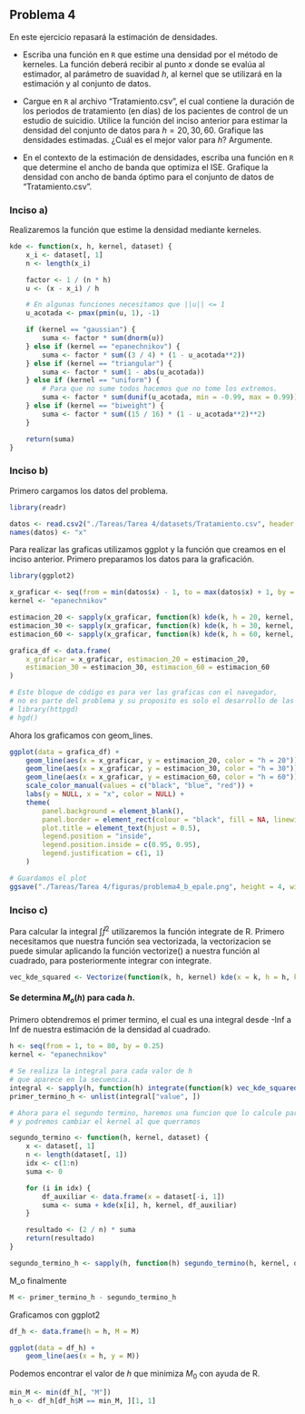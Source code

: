 ## Problema 4
En este ejercicio repasará la estimación de densidades.  

* Escriba una función en ``R`` que estime una densidad por el método de kerneles. La función deberá recibir al punto $x$ donde se evalúa al estimador, al parámetro de suavidad $h$, al kernel que se utilizará en la estimación y al conjunto de datos.

* Cargue en ``R`` al archivo "Tratamiento.csv", el cual contiene la duración de los periodos de tratamiento (en días) de los pacientes de control de un estudio de suicidio. Utilice la función del inciso anterior para estimar la densidad del conjunto de datos para $h = 20,30, 60$. Grafique las densidades estimadas. ¿Cuál es el mejor valor para $h$? Argumente.

* En el contexto de la estimación de densidades, escriba una función en ``R`` que determine el ancho de banda que optimiza el ISE. Grafique la densidad con ancho de banda óptimo para el conjunto de datos de "Tratamiento.csv".

### Inciso a)
Realizaremos la función que estime la densidad mediante kerneles.
```{r}
kde <- function(x, h, kernel, dataset) {
    x_i <- dataset[, 1]
    n <- length(x_i)

    factor <- 1 / (n * h)
    u <- (x - x_i) / h

    # En algunas funciones necesitamos que ||u|| <= 1
    u_acotada <- pmax(pmin(u, 1), -1)

    if (kernel == "gaussian") {
        suma <- factor * sum(dnorm(u))
    } else if (kernel == "epanechnikov") {
        suma <- factor * sum((3 / 4) * (1 - u_acotada**2))
    } else if (kernel == "triangular") {
        suma <- factor * sum(1 - abs(u_acotada))
    } else if (kernel == "uniform") {
        # Para que no sume todos hacemos que no tome los extremos.
        suma <- factor * sum(dunif(u_acotada, min = -0.99, max = 0.99))
    } else if (kernel == "biweight") {
        suma <- factor * sum((15 / 16) * (1 - u_acotada**2)**2)
    }

    return(suma)
}
```

### Inciso b)

Primero cargamos los datos del problema.
```{r}
library(readr)

datos <- read.csv2("./Tareas/Tarea 4/datasets/Tratamiento.csv", header = FALSE)
names(datos) <- "x"
```

Para realizar las graficas utilizamos ggplot y la función que creamos en el inciso anterior. Primero preparamos los datos para la graficación.

```{r}
library(ggplot2)

x_graficar <- seq(from = min(datos$x) - 1, to = max(datos$x) + 1, by = 0.1)
kernel <- "epanechnikov"

estimacion_20 <- sapply(x_graficar, function(k) kde(k, h = 20, kernel, dataset = datos))
estimacion_30 <- sapply(x_graficar, function(k) kde(k, h = 30, kernel, dataset = datos))
estimacion_60 <- sapply(x_graficar, function(k) kde(k, h = 60, kernel, dataset = datos))

grafica_df <- data.frame(
    x_graficar = x_graficar, estimacion_20 = estimacion_20,
    estimacion_30 = estimacion_30, estimacion_60 = estimacion_60
)
```

```{r message = FALSE}
# Este bloque de código es para ver las graficas con el navegador,
# no es parte del problema y su proposito es solo el desarrollo de las graficas.
# library(httpgd)
# hgd()
```

Ahora los graficamos con geom_lines.

```{r}
ggplot(data = grafica_df) +
    geom_line(aes(x = x_graficar, y = estimacion_20, color = "h = 20")) +
    geom_line(aes(x = x_graficar, y = estimacion_30, color = "h = 30")) +
    geom_line(aes(x = x_graficar, y = estimacion_60, color = "h = 60")) +
    scale_color_manual(values = c("black", "blue", "red")) +
    labs(y = NULL, x = "x", color = NULL) +
    theme(
        panel.background = element_blank(),
        panel.border = element_rect(colour = "black", fill = NA, linewidth = 1),
        plot.title = element_text(hjust = 0.5),
        legend.position = "inside",
        legend.position.inside = c(0.95, 0.95),
        legend.justification = c(1, 1)
    )

# Guardamos el plot
ggsave("./Tareas/Tarea 4/figuras/problema4_b_epale.png", height = 4, width = 4, dpi = 400)
```


### Inciso c)

Para calcular la integral $\int \hat{f}^2$ utilizaremos la función integrate de R. Primero necesitamos que nuestra función sea vectorizada, la vectorizacion se puede simular aplicando la función vectorize() a nuestra función al cuadrado, para posteriormente integrar con integrate.

```{r}
vec_kde_squared <- Vectorize(function(k, h, kernel) kde(x = k, h = h, kernel = kernel, dataset = datos)**2)
```

#### Se determina $M_o(h)$ para cada $h$.  
Primero obtendremos el primer termino, el cual es una integral desde -Inf a Inf de nuestra estimación de la densidad al cuadrado. 

```{r}
h <- seq(from = 1, to = 80, by = 0.25)
kernel <- "epanechnikov"

# Se realiza la integral para cada valor de h
# que aparece en la secuencia.
integral <- sapply(h, function(h) integrate(function(k) vec_kde_squared(k, h, kernel), -Inf, Inf, subdivisions = 1000))
primer_termino_h <- unlist(integral["value", ])
```

```{r}
# Ahora para el segundo termino, haremos una funcion que lo calcule para cada valor de h
# y podremos cambiar el kernel al que querramos

segundo_termino <- function(h, kernel, dataset) {
    x <- dataset[, 1]
    n <- length(dataset[, 1])
    idx <- c(1:n)
    suma <- 0

    for (i in idx) {
        df_auxiliar <- data.frame(x = dataset[-i, 1])
        suma <- suma + kde(x[i], h, kernel, df_auxiliar)
    }

    resultado <- (2 / n) * suma
    return(resultado)
}

segundo_termino_h <- sapply(h, function(h) segundo_termino(h, kernel, datos))
```

M_o finalmente

```{r}
M <- primer_termino_h - segundo_termino_h
```

Graficamos con ggplot2

```{r}
df_h <- data.frame(h = h, M = M)

ggplot(data = df_h) +
    geom_line(aes(x = h, y = M))
```

Podemos encontrar el valor de $h$ que minimiza $M_0$ con ayuda de R.

```{r}
min_M <- min(df_h[, "M"])
h_o <- df_h[df_h$M == min_M, ][1, 1]
```